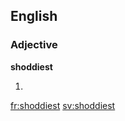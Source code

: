 ==English==

===Adjective===
'''shoddiest'''

# {{superlative of|shoddy}}

[[fr:shoddiest]]
[[sv:shoddiest]]